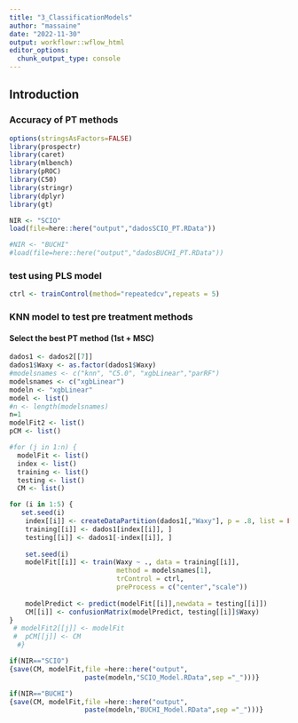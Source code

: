 ```yaml
---
title: "3_ClassificationModels"
author: "massaine"
date: "2022-11-30"
output: workflowr::wflow_html
editor_options:
  chunk_output_type: console
---
```


## Introduction

### Accuracy of PT methods
```r
options(stringsAsFactors=FALSE)
library(prospectr)
library(caret)
library(mlbench)
library(pROC)
library(C50)
library(stringr)
library(dplyr)
library(gt)
```

```r
NIR <- "SCIO"
load(file=here::here("output","dadosSCIO_PT.RData"))

#NIR <- "BUCHI"
#load(file=here::here("output","dadosBUCHI_PT.RData"))
```

### test using PLS model
```r
ctrl <- trainControl(method="repeatedcv",repeats = 5) 
```


### KNN model to test pre treatment methods
#### Select the best PT method (1st + MSC)
```r
dados1 <- dados2[[7]]
dados1$Waxy <- as.factor(dados1$Waxy)
#modelsnames <- c("knn", "C5.0", "xgbLinear","parRF")
modelsnames <- c("xgbLinear")
modeln <- "xgbLinear"
model <- list()
#n <- length(modelsnames)
n=1
modelFit2 <- list()
pCM <- list()

#for (j in 1:n) {
  modelFit <- list()
  index <- list()
  training <- list()
  testing <- list()
  CM <- list()

for (i in 1:5) {
   set.seed(i)
    index[[i]] <- createDataPartition(dados1[,"Waxy"], p = .8, list = FALSE)
    training[[i]] <- dados1[index[[i]], ]
    testing[[i]] <- dados1[-index[[i]], ]
  
    set.seed(i)
    modelFit[[i]] <- train(Waxy ~ ., data = training[[i]], 
                           method = modelsnames[1], 
                           trControl = ctrl,
                           preProcess = c("center","scale")) 
    
    modelPredict <- predict(modelFit[[i]],newdata = testing[[i]])
    CM[[i]] <- confusionMatrix(modelPredict, testing[[i]]$Waxy)
}
 # modelFit2[[j]] <- modelFit
 #  pCM[[j]] <- CM 
  #}

if(NIR=="SCIO")
{save(CM, modelFit,file =here::here("output",
                   paste(modeln,"SCIO_Model.RData",sep ="_")))}

if(NIR=="BUCHI")
{save(CM, modelFit,file =here::here("output",
                   paste(modeln,"BUCHI_Model.RData",sep ="_")))}

```

